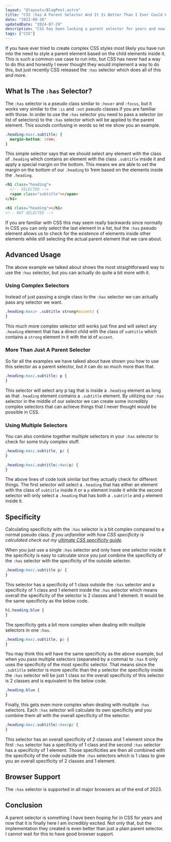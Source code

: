 ```yaml
---
layout: "@layouts/BlogPost.astro"
title: "CSS :has A Parent Selector And It Is Better Than I Ever Could Have Hoped For"
date: "2022-09-26"
updatedDate: "2024-07-29"
description: "CSS has been lacking a parent selector for years and now they finally introduced one with the :has pseudo class and it is incredible!"
tags: ["CSS"]
---
```


If you have ever tried to create complex CSS styles most likely you have run into the need to style a parent element based on the child elements inside it. This is such a common use case to run into, but CSS has never had a way to do this and honestly I never thought they would implement a way to do this, but just recently CSS released the `:has` selector which does all of this and more.

## What Is The `:has` Selector?

The `:has` selector is a pseudo class similar to `:hover` and `:focus`, but it works very similar to the `:is` and `:not` pseudo classes if you are familiar with those. In order to use the `:has` selector you need to pass a selector (or list of selectors) to the `:has` selector which will be applied to the parent element. This sounds confusing in words so let me show you an example.

```css
.heading:has(.subtitle) {
  margin-bottom: 1rem;
}
```

This simple selector says that we should select any element with the class of `.heading` which contains an element with the class `.subtitle` inside it and apply a special margin on the bottom. This means we are able to set the margin on the bottom of our `.heading` to 1rem based on the elements inside the `.heading`.

```html
<h1 class="heading">
  <!-- SELECTED -->
  <span class="subtitle"></span>
</h1>

<h1 class="heading"></h1>
<!-- NOT SELECTED -->
```

If you are familiar with CSS this may seem really backwards since normally in CSS you can only select the last element in a list, but the `:has` pseudo element allows us to check for the existence of elements inside other elements while still selecting the actual parent element that we care about.

## Advanced Usage

The above example we talked about shows the most straightforward way to use the `:has` selector, but you can actually do quite a bit more with it.

### Using Complex Selectors

Instead of just passing a single class to the `:has` selector we can actually pass any selector we want.

```css
.heading:has(> .subtitle strong#accent) {
}
```

This much more complex selector still works just fine and will select any `.heading` element that has a direct child with the class of `subtitle` which contains a `strong` element in it with the id of `accent`.

### More Than Just A Parent Selector

So far all the examples we have talked about have shown you how to use this selector as a parent selector, but it can do so much more than that.

```css
.heading:has(.subtitle) p {
}
```

This selector will select any p tag that is inside a `.heading` element as long as that `.heading` element contains a `.subtitle` element. By utilizing our `:has` selector in the middle of our selector we can create some incredibly complex selectors that can achieve things that I never thought would be possible in CSS.

### Using Multiple Selectors

You can also combine together multiple selectors in your `:has` selector to check for some truly complex stuff.

```css
.heading:has(.subtitle, p) {
}

.heading:has(.subtitle):has(p) {
}
```

The above lines of code look similar but they actually check for different things. The first selector will select a `.heading` that has either an element with the class of `subtitle` inside it or a `p` element inside it while the second selector will only select a `.heading` that has both a `.subtitle` and `p` element inside it.

## Specificity

Calculating specificity with the `:has` selector is a bit complex compared to a normal pseudo class. _If you unfamiliar with how CSS specificity is calculated check out my [ultimate CSS specificity guide](/2020-02/css-specificity)._

When you just use a single `:has` selector and only have one selector inside it the specificity is easy to calculate since you just combine the specificity of the `:has` selector with the specificity of the outside selector.

```css
.heading:has(.subtitle p) {
}
```

This selector has a specificity of 1 class outside the `:has` selector and a specificity of 1 class and 1 element inside the `:has` selector which means overall the specificity of the selector is 2 classes and 1 element. It would be the same specificity as the below code.

```css
h1.heading.blue {
}
```

The specificity gets a bit more complex when dealing with multiple selectors in one `:has`.

```css
.heading:has(.subtitle, p) {
}
```

You may think this will have the same specificity as the above example, but when you pass multiple selectors (separated by a comma) to `:has` it only uses the specificity of the most specific selector. That means since the `.subtitle` selector is more specific than the `p` selector the specificity inside the `:has` selector will be just 1 class so the overall specificity of this selector is 2 classes and is equivalent to the below code.

```css
.heading.blue {
}
```

Finally, this gets even more complex when dealing with multiple `:has` selectors. Each `:has` selector will calculate its own specificity and you combine them all with the overall specificity of the selector.

```css
.heading:has(.subtitle):has(p) {
}
```

This selector has an overall specificity of 2 classes and 1 element since the first `:has` selector has a specificity of 1 class and the second `:has` selector has a specificity of 1 element. Those specificities are then all combined with the specificity of the code outside the `:has` selectors which is 1 class to give you an overall specificity of 2 classes and 1 element.

## Browser Support

The `:has` selector is supported in all major browsers as of the end of 2023.

## Conclusion

A parent selector is something I have been hoping for in CSS for years and now that it is finally here I am incredibly excited. Not only that, but the implementation they created is even better than just a plain parent selector. I cannot wait for this to have good browser support.
